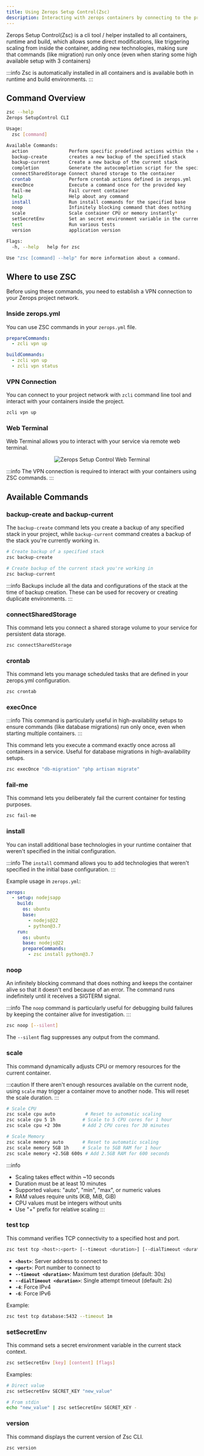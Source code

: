 ```yaml
---
title: Using Zerops Setup Control(Zsc)
description: Interacting with zerops containers by connecting to the project network via zcli vpn with wireguard.
---
```



Zerops Setup Control(Zsc) is a cli tool / helper installed to all containers, runtime and build,
which allows some direct modifications, like triggering scaling from inside the container,
adding new technologies, making sure that commands (like migration) run only once (even when
staring some high available setup with 3 containers)

:::info
Zsc is automatically installed in all containers and is available both in runtime and build environments.
:::

## Command Overview

```sh
zsc --help
Zerops SetupControl CLI

Usage:
  zsc [command]

Available Commands:
  action               Perform specific predefined actions within the container
  backup-create        creates a new backup of the specified stack
  backup-current       Create a new backup of the current stack
  completion           Generate the autocompletion script for the specified shell
  connectSharedStorage Connect shared storage to the container
  crontab              Perform crontab actions defined in zerops.yml
  execOnce             Execute a command once for the provided key
  fail-me              Fail current container
  help                 Help about any command
  install              Run install commands for the specified base
  noop                 Infinitely blocking command that does nothing
  scale                Scale container CPU or memory instantly*
  setSecretEnv         Set an secret environment variable in the current stack context
  test                 Run various tests
  version              application version

Flags:
  -h, --help   help for zsc

Use "zsc [command] --help" for more information about a command.
```

## Where to use ZSC

Before using these commands, you need to establish a VPN connection to your Zerops project network.

### Inside zerops.yml

You can use ZSC commands in your `zerops.yml` file.

```yaml
prepareCommands:
  - zcli vpn up
```

```yaml
buildCommands:
  - zcli vpn up
  - zcli vpn status
```

### VPN Connection

You can connect to your project network with `zcli` command line tool and interact with your containers inside the project.

```sh
zcli vpn up
```

### Web Terminal

Web Terminal allows you to interact with your service via remote web terminal.

<p align="center">
  <Image
    lightImage="/img/gui/zsc-web-terminal.webp"
    darkImage="/img/gui/zsc-web-terminal.webp"
    alt="Zerops Setup Control Web Terminal"
    caption="Web Terminal"
    style={{ width: '100%', height: 'auto' }}
  />
</p>

:::info
The VPN connection is required to interact with your containers using ZSC commands.
:::

## Available Commands

### backup-create and backup-current

The `backup-create` command lets you create a backup of any specified stack in your project, while `backup-current` command creates a backup of the stack you're currently working in.

```sh
# Create backup of a specified stack
zsc backup-create

# Create backup of the current stack you're working in
zsc backup-current
```

:::info
Backups include all the data and configurations of the stack at the time of backup creation. These can be used for recovery or creating duplicate environments.
:::

### connectSharedStorage

This command lets you connect a shared storage volume to your service for persistent data storage.

```sh
zsc connectSharedStorage
```

### crontab
This command lets you manage scheduled tasks that are defined in your zerops.yml configuration.

```sh
zsc crontab
```

### execOnce

:::info
This command is particularly useful in high-availability setups to ensure commands (like database migrations) run only once, even when starting multiple containers.
:::

This command lets you execute a command exactly once across all containers in a service. Useful for database migrations in high-availability setups.

```sh
zsc execOnce "db-migration" "php artisan migrate"
```

### fail-me
This command lets you deliberately fail the current container for testing purposes.

```sh
zsc fail-me
```

### install
You can install additional base technologies in your runtime container that weren't specified in the initial configuration.

:::info
The `install` command allows you to add technologies that weren't specified in the initial base configuration.
:::

Example usage in `zerops.yml`:
```yaml
zerops:
  - setup: nodejsapp
    build:
      os: ubuntu
      base: 
        - nodejs@22
        - python@3.7
    run:      
      os: ubuntu
      base: nodejs@22
      prepareCommands:
        - zsc install python@3.7
```

### noop
An infinitely blocking command that does nothing and keeps the container alive so that it doesn't end because of an error. The command runs indefinitely until it receives a SIGTERM signal.

:::info
The `noop` command is particularly useful for debugging build failures by keeping the container alive for investigation.
:::

```sh
zsc noop [--silent]
```

The `--silent` flag suppresses any output from the command.

### scale
This command dynamically adjusts CPU or memory resources for the current container.

:::caution
If there aren't enough resources available on the current node, using `scale` may trigger a container move to another node. This will reset the scale duration.
:::

```sh
# Scale CPU
zsc scale cpu auto           # Reset to automatic scaling
zsc scale cpu 5 1h          # Scale to 5 CPU cores for 1 hour
zsc scale cpu +2 30m        # Add 2 CPU cores for 30 minutes

# Scale Memory
zsc scale memory auto       # Reset to automatic scaling
zsc scale memory 5GB 1h     # Scale to 5GB RAM for 1 hour
zsc scale memory +2.5GB 600s # Add 2.5GB RAM for 600 seconds
```

:::info
- Scaling takes effect within ~10 seconds
- Duration must be at least 10 minutes
- Supported values: "auto", "min", "max", or numeric values
- RAM values require units (KiB, MiB, GiB)
- CPU values must be integers without units
- Use "+" prefix for relative scaling
:::

### test tcp
This command verifies TCP connectivity to a specified host and port.

```sh
zsc test tcp <host>:<port> [--timeout <duration>] [--dialTimeout <duration>] [-4] [-6]
```

- **`<host>`**: Server address to connect to
- **`<port>`**: Port number to connect to
- **`--timeout <duration>`**: Maximum test duration (default: 30s)
- **`--dialTimeout <duration>`**: Single attempt timeout (default: 2s)
- **`-4`**: Force IPv4
- **`-6`**: Force IPv6

Example:
```sh
zsc test tcp database:5432 --timeout 1m
```

### setSecretEnv
This command sets a secret environment variable in the current stack context.

```sh
zsc setSecretEnv [key] [content] [flags]
```

Examples:
```sh
# Direct value
zsc setSecretEnv SECRET_KEY "new_value"

# From stdin
echo "new_value" | zsc setSecretEnv SECRET_KEY -
```

### version
This command displays the current version of Zsc CLI.

```sh
zsc version
```

